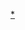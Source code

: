 {{asbox
|image=Wanggiyan Aguda.jpg
|category=金朝人物小作品
|subject=與[[金朝]]人物相關的
|name=Template:金朝人物小作品
}}<noinclude>
[[Category:金朝人物小作品模板|*]]
</noinclude>